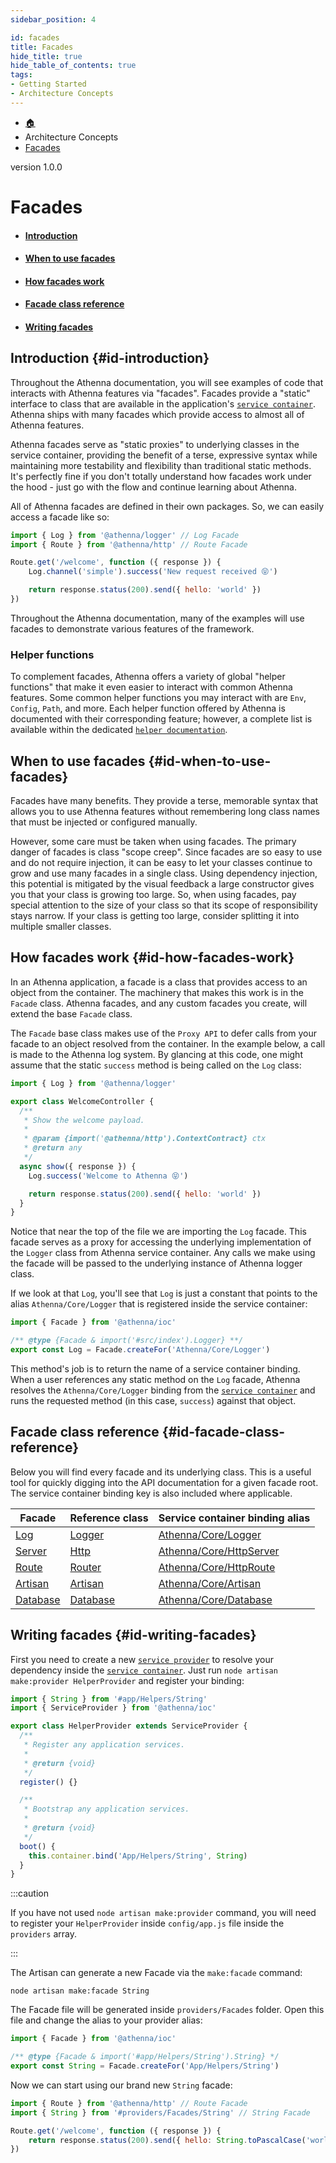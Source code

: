 ```yaml
---
sidebar_position: 4

id: facades
title: Facades
hide_title: true
hide_table_of_contents: true
tags:
- Getting Started
- Architecture Concepts
---
```



<nav aria-label="breadcrumbs">
    <ul class="breadcrumbs">
        <li class="breadcrumbs__item">
            <a class="breadcrumbs__link" href="/">🏠</a>
        </li>
        <li class="breadcrumbs__item">
            <a class="breadcrumbs__link">Architecture Concepts</a>
        </li>
        <li class="breadcrumbs__item">
            <a class="breadcrumbs__link" href="/docs/architecture-concepts/facades">Facades</a>
        </li>
    </ul>
</nav>

<span class="badge badge--secondary margin-top-bot">version 1.0.0</span>

# Facades

- #### [Introduction](#id-introduction)
- #### [When to use facades](#id-when-to-use-facades)
- #### [How facades work](#id-how-facades-work)
- #### [Facade class reference](#id-facade-class-reference)
- #### [Writing facades](#id-writing-facades)

## Introduction {#id-introduction}

Throughout the Athenna documentation, you will see examples of code that interacts with Athenna features via "facades".
Facades provide a "static" interface to class that are available in the application's [`service container`](/docs/architecture-concepts/container).
Athenna ships with many facades which provide access to almost all of Athenna features.

Athenna facades serve as "static proxies" to underlying classes in the service container, providing the benefit of a terse,
expressive syntax while maintaining more testability and flexibility than traditional static methods. It's perfectly fine
if you don't totally understand how facades work under the hood - just go with the flow and continue learning about Athenna.

All of Athenna facades are defined in their own packages. So, we can easily access a facade like so:

```javascript
import { Log } from '@athenna/logger' // Log Facade
import { Route } from '@athenna/http' // Route Facade

Route.get('/welcome', function ({ response }) {
    Log.channel('simple').success('New request received 😝')

    return response.status(200).send({ hello: 'world' })
})
```

Throughout the Athenna documentation, many of the examples will use facades to demonstrate various features of the framework.

### Helper functions

To complement facades, Athenna offers a variety of global "helper functions" that make it even easier to interact with
common Athenna features. Some common helper functions you may interact with are `Env`, `Config`, `Path`, and more. Each
helper function offered by Athenna is documented with their corresponding feature; however, a complete list is available
within the dedicated [`helper documentation`](/docs/getting-started/installation).

## When to use facades {#id-when-to-use-facades}

Facades have many benefits. They provide a terse, memorable syntax that allows you to use Athenna features without
remembering long class names that must be injected or configured manually.

However, some care must be taken when using facades. The primary danger of facades is class "scope creep". Since facades
are so easy to use and do not require injection, it can be easy to let your classes continue to grow and use many facades
in a single class. Using dependency injection, this potential is mitigated by the visual feedback a large constructor
gives you that your class is growing too large. So, when using facades, pay special attention to the size of your class
so that its scope of responsibility stays narrow. If your class is getting too large, consider splitting it into multiple
smaller classes.

## How facades work {#id-how-facades-work}

In an Athenna application, a facade is a class that provides access to an object from the container. The machinery that
makes this work is in the `Facade` class. Athenna facades, and any custom facades you create, will extend the base
`Facade` class.

The `Facade` base class makes use of the `Proxy API` to defer calls from your facade to an object resolved from the
container. In the example below, a call is made to the Athenna log system. By glancing at this code, one might assume
that the static `success` method is being called on the `Log` class:

```javascript
import { Log } from '@athenna/logger'

export class WelcomeController {
  /**
   * Show the welcome payload.
   *
   * @param {import('@athenna/http').ContextContract} ctx
   * @return any
   */
  async show({ response }) {
    Log.success('Welcome to Athenna 😝')

    return response.status(200).send({ hello: 'world' })
  }
}
```

Notice that near the top of the file we are importing the `Log` facade. This facade serves as a proxy for accessing the
underlying implementation of the `Logger` class from Athenna service container. Any calls we make using the facade will
be passed to the underlying instance of Athenna logger class.

If we look at that `Log`, you'll see that `Log` is just a constant that points to the alias `Athenna/Core/Logger` that is
registered inside the service container:

```javascript
import { Facade } from '@athenna/ioc'

/** @type {Facade & import('#src/index').Logger} **/
export const Log = Facade.createFor('Athenna/Core/Logger')
```

This method's job is to return the name of a service container binding. When a user references any static method on the
`Log` facade, Athenna resolves the `Athenna/Core/Logger` binding from the [`service container`](/docs/architecture-concepts/container)
and runs the requested method (in this case, `success`) against that object.

## Facade class reference {#id-facade-class-reference}

Below you will find every facade and its underlying class. This is a useful tool for quickly digging into the API
documentation for a given facade root. The service container binding key is also included where applicable.

<table>
    <thead>
    <tr>
        <th>Facade</th>
        <th>Reference class</th>
        <th>Service container binding alias</th>
    </tr>
    </thead>
    <tbody>
    <tr>
        <td><a href="https://github.com/AthennaIO/Logger/blob/develop/src/Facades/Log.js">Log</a></td>
        <td><a href="https://github.com/AthennaIO/Logger/blob/develop/src/index.js">Logger</a></td>
        <td><a href="https://github.com/AthennaIO/Logger/blob/develop/src/Providers/LoggerProvider.js">Athenna/Core/Logger</a></td>
    </tr>
    <tr>
        <td><a href="https://github.com/AthennaIO/Http/blob/develop/src/Facades/Server.js">Server</a></td>
        <td><a href="https://github.com/AthennaIO/Http/blob/develop/src/index.js">Http</a></td>
        <td><a href="https://github.com/AthennaIO/Http/blob/develop/src/Providers/HttpServerProvider.js">Athenna/Core/HttpServer</a></td>
    </tr>
    <tr>
        <td><a href="https://github.com/AthennaIO/Http/blob/develop/src/Facades/Route.js">Route</a></td>
        <td><a href="https://github.com/AthennaIO/Http/blob/develop/src/Router/Router.js">Router</a></td>
        <td><a href="https://github.com/AthennaIO/Http/blob/develop/src/Providers/HttpRouteProvider.js">Athenna/Core/HttpRoute</a></td>
    </tr>
    <tr>
        <td><a href="https://github.com/AthennaIO/Artisan/blob/develop/src/Facades/Artisan.js">Artisan</a></td>
        <td><a href="https://github.com/AthennaIO/Artisan/blob/develop/src/index.js">Artisan</a></td>
        <td><a href="https://github.com/AthennaIO/Artisan/blob/develop/src/Providers/ArtisanProvider.js">Athenna/Core/Artisan</a></td>
    </tr>
    <tr>
        <td><a href="https://github.com/AthennaIO/Database/blob/develop/src/Facades/Database.js">Database</a></td>
        <td><a href="https://github.com/AthennaIO/Database/blob/develop/src/index.js">Database</a></td>
        <td><a href="https://github.com/AthennaIO/Database/blob/develop/src/Providers/DatabaseProvider.js">Athenna/Core/Database</a></td>
    </tr>
    </tbody>
</table>

## Writing facades {#id-writing-facades}

First you need to create a new [`service provider`](/docs/architecture-concepts/providers#id-writing-service-providers)
to resolve your dependency inside the [`service container`](/docs/architecture-concepts/container). Just run
`node artisan make:provider HelperProvider` and register your binding:

```javascript
import { String } from '#app/Helpers/String'
import { ServiceProvider } from '@athenna/ioc'

export class HelperProvider extends ServiceProvider {
  /**
   * Register any application services.
   *
   * @return {void}
   */
  register() {}

  /**
   * Bootstrap any application services.
   *
   * @return {void}
   */
  boot() {
    this.container.bind('App/Helpers/String', String)
  }
}
```

:::caution

If you have not used `node artisan make:provider` command, you will need to register your `HelperProvider` inside `config/app.js`
file inside the `providers` array.

:::

The Artisan can generate a new Facade via the `make:facade` command:

```shell
node artisan make:facade String
```

The Facade file will be generated inside `providers/Facades` folder. Open this file and change the alias to your
provider alias:

```javascript
import { Facade } from '@athenna/ioc'

/** @type {Facade & import('#app/Helpers/String').String} */
export const String = Facade.createFor('App/Helpers/String')
```

Now we can start using our brand new `String` facade:

```javascript
import { Route } from '@athenna/http' // Route Facade
import { String } from '#providers/Facades/String' // String Facade

Route.get('/welcome', function ({ response }) {
    return response.status(200).send({ hello: String.toPascalCase('world') })
})
```
